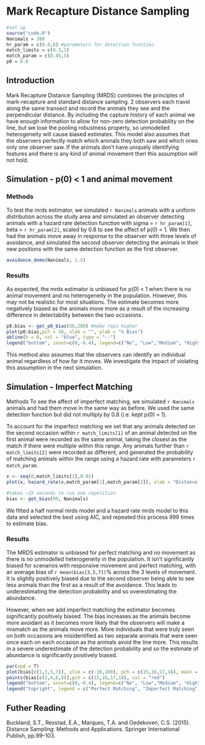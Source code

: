# Mark Recapture Distance Sampling

```r
#set up
source("code.R")
Nanimals = 200
hr_param = c(0.8,6) #parameters for detection function
match_limits = c(0.3,1)
match_param = c(0.45,5)
p0 = 0.8
```

## Introduction

Mark Recapture Distance Sampling (MRDS) combines the principles of mark-recapture and standard distance sampling. 2 observers each travel along the same transect and record the animals they see and the perpendicular distance. By including the capture history of each animal we have enough information to allow for non-zero detection probability on the line, but we lose the pooling robustness property, so unmodelled heterogeneity will cause biased estimates. This model also assumes that the observers perfectly match which animals they both saw and which ones only one observer saw. If the animals don't have uniquely identifying features and there is any kind of animal movement then this assumption will not hold.

## Simulation - p(0) \< 1 and animal movement

### Methods

To test the mrds estimator, we simulated `r Nanimals` animals with a uniform distribution across the study area and simulated an observer detecting animals with a hazard rate detection function with sigma = `r hr_param[1]`, beta = `r hr_param[2]`, scaled by 0.8 to see the affect of p(0) \< 1. We then had the animals move away in response to the observer with three levels of avoidance, and simulated the second observer detecting the animals in their new positions with the same detection function as the first observer.

```r
avoidance_demo(Nanimals, 1.5)
```

### Results

As expected, the mrds estimator is unbiased for p(0) \< 1 when there is no animal movement and no heterogeneity in the population. However, this may not be realistic for most situations. The estimate becomes more negatively biased as the animals move more as a result of the increasing difference in detectability between the two occasions.

```r
p0.bias <- get_p0_bias(50,200) #make reps higher 
plot(p0.bias,pch = 16, xlab = "", ylab = "% Bias")
abline(h = 0, col = "blue", type = "--")
legend("bottom", inset=c(0,-0.4), legend=c("No", "Low","Medium", "High"), title="Avoidance", horiz = T, xpd = T)
```

This method also assumes that the observers can identify an individual animal regardless of how far it moves. We investigate the impact of violating this assumption in the next simulation.

## Simulation - Imperfect Matching

Methods To see the affect of imperfect matching, we simulated `r Nanimals` animals and had them move in the same way as before. We used the same detection function but did not multiply by 0.8 (i.e. kept p(0) = 1).

To account for the imperfect matching we set that any animals detected on the second occasion within `r match_limits[1]` of an animal detected on the first animal were recorded as the same animal, taking the closest as the match if there were multiple within this range. Any animals further than `r match_limits[2]` were recorded as different, and generated the probability of matching animals within the range using a hazard rate with parameters `r match_param`.

```r
x <- seq(0,match_limits[2],0.01)
plot(x, hazard_rate(x,match_param[1],match_param[2]), xlab = "Distance from 1st animal", ylab = "Probability of Match", type = "l")
```

```r
#takes ~25 seconds to run one repetition
bias <- get_bias(99, Nanimals)
```

We fitted a half normal mrds model and a hazard rate mrds model to this data and selected the best using AIC, and repeated this process 999 times to estimate bias.

### Results

The MRDS estimator is unbiased for perfect matching and no movement as there is no unmodelled heterogeneity in the population. It isn't significantly biased for scenarios with responsive movement and perfect matching, with an average bias of `r mean(bias[3,5,7])`% across the 3 levels of movement. It is slightly positively biased due to the second observer being able to see less animals than the first as a result of the avoidance. This leads to underestimating the detection probability and so overestimating the abundance.

However, when we add imperfect matching the estimator becomes significantly positively biased. The bias increases as the animals become more avoidant as it becomes more likely that the observers will make a mismatch as the animals move more. More individuals that were truly seen on both occasions are misidentified as two separate animals that were seen once each on each occasion as the animals avoid the line more. This results in a severe underestimate of the detection probability and so the estimate of abundance is significantly positively biased.

```r
par(xpd = T)
plot(bias[c(1,3,5,7)], ylim = c(-10,100), pch = c(15,16,17,18), main = "Bias by scenario", ylab = "% bias", xlab = "", xaxt = "n")
points(bias[c(2,4,6,8)],pch = c(15,16,17,18), col = "red")
legend("bottom", inset=c(0,-0.4), legend=c("No", "Low","Medium", "High"), pch=c(15,16,17,18), title="Avoidance", horiz = T, xpd = T)
legend("topright", legend = c("Perfect Matching", "Imperfect Matching"), col = c("black", "red"), pch = 16)
```

## Futher Reading

Buckland, S.T., Rexstad, E.A., Marques, T.A. and Oedekoven, C.S. (2015). Distance Sampling: Methods and Applications. Springer International Publish, pp.99--103.
